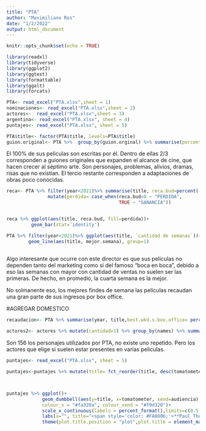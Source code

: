 ```yaml
---
title: "PTA"
author: "Maximiliano Ros"
date: "1/2/2022"
output: html_document
---
```


```r
knitr::opts_chunk$set(echo = TRUE)
```

```r
library(readxl)
library(tidyverse)
library(ggplot2)
library(ggtext)
library(formattable)
library(ggalt)
library(forcats)
```

```r
PTA<- read_excel("PTA.xlsx",sheet = 1)
nominaciones<- read_excel("PTA.xlsx",sheet = 2)
actores<-  read_excel("PTA.xlsx",sheet = 3) 
argentina<- read_excel("PTA.xlsx", sheet = 4)
puntajes<- read_excel("PTA.xlsx", sheet = 5)
```



```r
PTA$title<- factor(PTA$title, levels=PTA$title)
guion.original<- PTA %>%  group_by(guion.orginal) %>% summarise(porcentaje=percent(sum(cantidad)/sum(PTA$cantidad)))
```

El 100% de sus películas son escritas por él. Dentro de ellas 2/3 corresponden a guiones originales que expanden el alcance de cine, que hacen crecer al séptimo arte. Son personajes, problemas, alivios, dramas, risas que no existían. El tercio restante corresponden a adaptaciones de obras poco conocidas.

```r
reca<- PTA %>% filter(year<2021)%>% summarise(title, reca.bud=percent((box.office-budget)/budget)) %>% 
               mutate(perdida= case_when(reca.bud<0 ~ "PERDIDA",
                                         TRUE ~ "GANANCIA"))


reca %>% ggplot(aes(title, reca.bud, fill=perdida))+
         geom_bar(stat='identity')
```

```r
PTA %>% filter(year<2021)%>% ggplot(aes(title, `cantidad de semanas`))+geom_bar(stat='identity')+
        geom_line(aes(title, mejor.semana), group=1)
        
```

Algo interesante que ocurre con este director es que sus películas no dependen tanto del marketing como sí del famoso "boca en boca", debido a eso las semanas con mayor con cantidad de ventas no suelen ser las primeras. De hecho, en promedio, la cuarta semana es la mejor. 

No solmanente eso, los mejores findes de semana las películas recaudan una gran parte de sus ingresos por box office. 

#AGREGAR DOMESTICO
```r
recaudacion<- PTA %>% summarise(year, title,best.wkd.s.box.office= percent(best.weekend.dom/box.office))
```

```r
actores2<- actores %>% mutate(cantidad=1) %>% group_by(names) %>% summarise(cantidad.pelis=sum(cantidad)) %>% filter(cantidad.pelis>1) %>% arrange(desc(cantidad.pelis))
```

Son 156 los personajes utilizados por PTA, no existe uno repetido. Pero los actores que elige si suelen estar presentes en varias peliculas.


```r
puntajes<- read_excel("PTA.xlsx", sheet = 5)

puntajes<-puntajes %>% mutate(title= fct_reorder(title, desc(tomatometer)))



puntajes %>% ggplot()+
             geom_dumbbell(aes(y=title, x=tomatometer, xend=audiencia),size=3, color="#e3e2e1",
             colour_x = "#fa320a", colour_xend = "#f9d320")+
             scale_x_continuous(labels = percent_format(),limits=c(0.5,1),breaks = seq(0.50,1,0.1))+
             labs(x="", title="<span style='color: #FA8806;'>**Paul Thomas Anderson**</span>", subtitle = "Puntaje de sus películas según <span style='color:#fa320a;'>**tomatometer**</span> o <span style='color:#f9d320;'>**audiencia**</span>", caption = "<span style='color:#4F4F4F;'> **Fuente: Maximiliano Ros en base a datos de Rotten Tomatoes**.</span>")+
             theme(plot.title.position = "plot",plot.title = element_markdown(family="BRLNSR", size=26),plot.subtitle = element_markdown(family="BRLNSR", size=16), panel.background = element_blank(),axis.ticks = element_blank(),plot.caption = element_markdown(size=8,hjust=0,family = "BRLNSR" ), text = element_text(family = ""),panel.grid.major = element_blank(),legend.position = "none",legend.box.background =  element_blank(), axis.title.x = element_blank(), axis.title.y = element_blank(), axis.text = element_markdown(size=9.5,family = "BRLNSR", colour = "BLACK"), axis.ticks.x = element_line())
```

